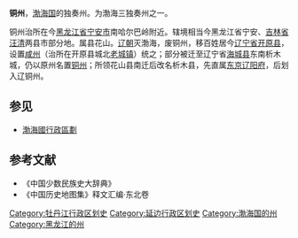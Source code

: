 '''铜州'''，[[渤海国|渤海国]]的独奏州。为渤海三独奏州之一。

铜州治所在今[[黑龙江省|黑龙江省]][[宁安市|宁安市]]南哈尔巴岭附近。辖境相当今黑龙江省宁安、[[吉林省|吉林省]][[汪清|汪清]]两县市部分地。属县花山。[[辽朝|辽朝]]灭渤海，废铜州，移百姓居今[[辽宁省|辽宁省]][[开原县|开原县]]，设置[[咸州|咸州]]（治所在开原县城北[[老城镇|老城镇]]）统之；部分被迁至辽宁省[[海城县_(辽宁省)|海城县]]东南析木城，仍以原州名置[[铜州_(辽朝)|铜州]]；所领花山县南迁后改名析木县，先直属[[东京辽阳府|东京辽阳府]]，后划入辽铜州。
== 参见 ==
*[[渤海國行政區劃|渤海國行政區劃]]

== 参考文献 ==
* 《中国少数民族史大辞典》 
* 《中国历史地图集》释文汇编·东北卷 

{{渤海国行政区划|nocat}}

[[Category:牡丹江行政区划史|Category:牡丹江行政区划史]]
[[Category:延边行政区划史|Category:延边行政区划史]]
[[Category:渤海国的州|Category:渤海国的州]]
[[Category:黑龙江的州|Category:黑龙江的州]]